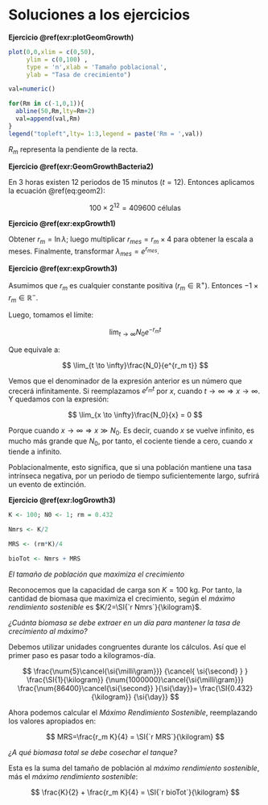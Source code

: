 # Soluciones a los ejercicios


**Ejercicio \@ref(exr:plotGeomGrowth)**


```r
plot(0,0,xlim = c(0,50),
     ylim = c(0,100) ,
     type = 'n',xlab = 'Tamaño poblacional',
     ylab = "Tasa de crecimiento")

val=numeric()

for(Rm in c(-1,0,1)){
  abline(50,Rm,lty=Rm+2)
  val=append(val,Rm)
}
legend("topleft",lty= 1:3,legend = paste('Rm = ',val))
```

$R_m$ representa la pendiente de la recta.

**Ejercicio \@ref(exr:GeomGrowthBacteria2)**

En 3 horas existen 12 periodos de 15 minutos ($t=12$). Entonces aplicamos la ecuación \@ref(eq:geom2):

$$
100\times 2^{12} = \num{409600}\text{ células}
$$


**Ejercicio \@ref(exr:expGrowth1)**

Obtener $r_m = \ln \lambda$; luego multiplicar $r_{mes}=r_m \times 4$ para obtener la escala a meses. Finalmente, transformar $\lambda_{mes}=e^{r_{mes}}$.

**Ejercicio \@ref(exr:expGrowth3)**

Asumimos que $r_m$ es cualquier constante positiva ($r_m \in \mathbb{R}^+$). Entonces $-1\times r_m \in \mathbb{R}^-$.

Luego, tomamos el límite:

$$
\lim_{t \to \infty}N_0 e^{-r_m t}
$$

Que equivale a:

$$
\lim_{t \to \infty}\frac{N_0}{e^{r_m t}}
$$

Vemos que el denominador de la expresión anterior es un número que crecerá infinitamente. Si reemplazamos $e^{r_m t}$ por $x$, cuando $t \to \infty \Rightarrow x \to \infty$. Y quedamos con la expresión:

$$
\lim_{x \to \infty}\frac{N_0}{x} = 0
$$

Porque cuando $x \to \infty \Rightarrow x \gg N_0$. Es decir, cuando $x$ se vuelve infinito, es mucho más grande que $N_0$, por tanto, el cociente tiende a cero, cuando $x$ tiende a infinito.

Poblacionalmente, esto significa, que si una población mantiene una tasa intrínseca negativa, por un periodo de tiempo suficientemente largo, sufrirá un evento de extinción.


**Ejercicio \@ref(exr:logGrowth3)**

```r
K <- 100; N0 <- 1; rm = 0.432

Nmrs <- K/2

MRS <- (rm*K)/4

bioTot <- Nmrs + MRS
```

*El tamaño de población que maximiza el crecimiento*

Reconocemos que la capacidad de carga son $K=\SI{100}{\kilogram}$. Por tanto, la cantidad de biomasa que maximiza el crecimiento, según el *máximo rendimiento sostenible* es $K/2=\SI{`r Nmrs`}{\kilogram}$.

*¿Cuánta biomasa se debe extraer en un día para mantener la tasa de crecimiento al máximo?*

Debemos utilizar unidades congruentes durante los cálculos. Así que el primer paso es pasar todo a kilogramos-día.

$$
\frac{\num{5}\cancel{\si{\milli\gram}}}
{\cancel{ \si{\second} } }
\frac{\SI{1}{\kilogram}}
{\num{1000000}\cancel{\si{\milli\gram}}}
\frac{\num{86400}\cancel{\si{\second}} }{\si{\day}}= 
\frac{\SI{0.432}{\kilogram}}
{\si{\day}}
$$

Ahora podemos calcular el *Máximo Rendimiento Sostenible*, reemplazando los valores apropiados en:

$$
MRS=\frac{r_m K}{4} = \SI{`r MRS`}{\kilogram}
$$

*¿A qué biomasa total se debe cosechar el tanque?*

Esta es la suma del tamaño de población al *máximo rendimiento sostenible*, más el *máximo rendimiento sostenible*:

$$
\frac{K}{2} + \frac{r_m K}{4} = \SI{`r bioTot`}{\kilogram}
$$


\begingroup
\small
\printindex
\vfill
\endgroup